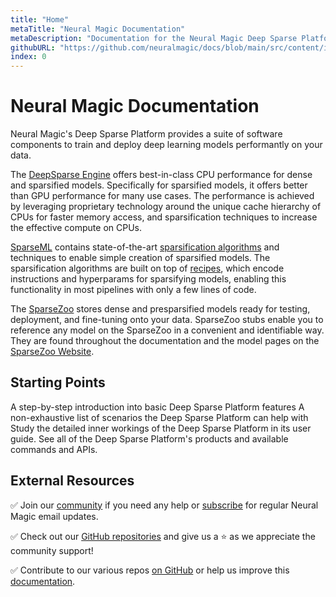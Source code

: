 ```yaml
---
title: "Home"
metaTitle: "Neural Magic Documentation"
metaDescription: "Documentation for the Neural Magic Deep Sparse Platform a suite of software components to train and deploy sparsified deep learning models performantly on your data"
githubURL: "https://github.com/neuralmagic/docs/blob/main/src/content/index.mdx"
index: 0
---
```


# Neural Magic Documentation

Neural Magic's Deep Sparse Platform provides a suite of software components to train and deploy deep learning models performantly on your data.

The [DeepSparse Engine](/products/deepsparse) offers best-in-class CPU performance for dense and sparsified models.
Specifically for sparsified models, it offers better than GPU performance for many use cases.
The performance is achieved by leveraging proprietary technology around the unique cache hierarchy of CPUs for faster memory access, and sparsification techniques to increase the effective compute on CPUs.

[SparseML](/products/sparseml) contains state-of-the-art [sparsification algorithms](/user-guide/sparsification) and techniques to enable simple creation of sparsified models.
The sparsification algorithms are built on top of [recipes](/user-guide/recipes), which encode instructions and hyperparams for sparsifying models, enabling this functionality in most pipelines with only a few lines of code.

The [SparseZoo](/products/sparsezoo) stores dense and presparsified models ready for testing, deployment, and fine-tuning onto your data.
SparseZoo stubs enable you to reference any model on the SparseZoo in a convenient and identifiable way.
They are found throughout the documentation and the model pages on the [SparseZoo Website](https://sparsezoo.neuralmagic.com).

## Starting Points

<LinkCards>
  <LinkCard href="/get-started/test-a-model" heading="Get Started">
    A step-by-step introduction into basic Deep Sparse Platform features
  </LinkCard>

  <LinkCard href="/use-cases/huggingface-transformers" heading="Use Cases">
    A non-exhaustive list of scenarios the Deep Sparse Platform can help with
  </LinkCard>

  <LinkCard href="/user-guide/sparsification" heading="User Guide">
    Study the detailed inner workings of the Deep Sparse Platform in its user guide.
  </LinkCard>

  <LinkCard href="/products/deepsparse" heading="Products">
    See all of the Deep Sparse Platform's products and available commands and APIs.
  </LinkCard>
</LinkCards>


## External Resources

✅ Join our [community](https://join.slack.com/t/discuss-neuralmagic/shared_invite/zt-q1a1cnvo-YBoICSIw3L1dmQpjBeDurQ) if you need any help
or [subscribe](https://neuralmagic.com/deep-sparse-community/#subscribe) for regular Neural Magic email updates.

✅ Check out our [GitHub repositories](https://github.com/neuralmagic) and give us a ⭐ as we appreciate the community support!

✅ Contribute to our various repos [on GitHub](https://github.com/neuralmagic) or help us improve this [documentation](https://github.com/neuralmagic/docs).
